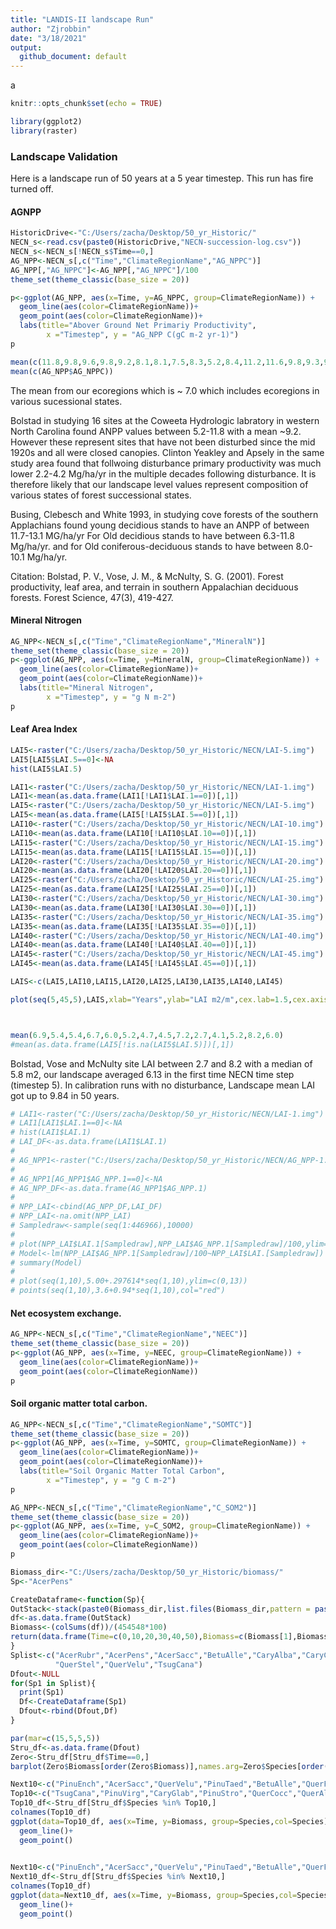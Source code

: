 ```yaml
---
title: "LANDIS-II landscape Run"
author: "Zjrobbin"
date: "3/18/2021"
output:
  github_document: default
---
```

a
```r
knitr::opts_chunk$set(echo = TRUE)
```

```r
library(ggplot2)
library(raster)
```

### Landscape Validation

Here is a landscape run of 50 years at a 5 year timestep. This run has fire turned off. 


#### AGNPP

```r
HistoricDrive<-"C:/Users/zacha/Desktop/50_yr_Historic/"
NECN_s<-read.csv(paste0(HistoricDrive,"NECN-succession-log.csv"))
NECN_s<-NECN_s[!NECN_s$Time==0,]
AG_NPP<-NECN_s[,c("Time","ClimateRegionName","AG_NPPC")]
AG_NPP[,"AG_NPPC"]<-AG_NPP[,"AG_NPPC"]/100
theme_set(theme_classic(base_size = 20))

p<-ggplot(AG_NPP, aes(x=Time, y=AG_NPPC, group=ClimateRegionName)) +
  geom_line(aes(color=ClimateRegionName))+
  geom_point(aes(color=ClimateRegionName))+
  labs(title="Abover Ground Net Primariy Productivity",
        x ="Timestep", y = "AG_NPP C(gC m-2 yr-1)")
p
```
```r
mean(c(11.8,9.8,9.6,9.8,9.2,8.1,8.1,7.5,8.3,5.2,8.4,11.2,11.6,9.8,9.3,9.8))
mean(c(AG_NPP$AG_NPPC))
```
The mean from our ecoregions which  is ~ 7.0 which includes ecoregions in various sucessional states. 

Bolstad in studying 16 sites at the Coweeta Hydrologic labratory in western North Carolina found ANPP values between 5.2-11.8 with a mean ~9.2. However these represent sites that have not been disturbed since the mid 1920s and all were closed canopies. 
Clinton Yeakley and Apsely in the same study area found that follwoing disturbance primary productivity was much lower 2.2-4.2 Mg/ha/yr in the multiple decades following disturbance. It is therefore likely that our landscape level values represent composition of various states of forest successional states. 

Busing, Clebesch and White 1993, in studying cove forests of the southern Applachians found young decidious stands to have an ANPP of between 11.7-13.1 MG/ha/yr For Old decidious stands to have between 6.3-11.8 Mg/ha/yr. and for Old coniferous-deciduous stands to have between 8.0-10.1 Mg/ha/yr. 


Citation:
Bolstad, P. V., Vose, J. M., & McNulty, S. G. (2001). Forest productivity, leaf area, and terrain in southern Appalachian deciduous forests. Forest Science, 47(3), 419-427.

#### Mineral Nitrogen 

```r
AG_NPP<-NECN_s[,c("Time","ClimateRegionName","MineralN")]
theme_set(theme_classic(base_size = 20))
p<-ggplot(AG_NPP, aes(x=Time, y=MineralN, group=ClimateRegionName)) +
  geom_line(aes(color=ClimateRegionName))+
  geom_point(aes(color=ClimateRegionName))+
  labs(title="Mineral Nitrogen",
        x ="Timestep", y = "g N m-2")
p
```

#### Leaf Area Index 



```r
LAI5<-raster("C:/Users/zacha/Desktop/50_yr_Historic/NECN/LAI-5.img")
LAI5[LAI5$LAI.5==0]<-NA
hist(LAI5$LAI.5)
```


```r
LAI1<-raster("C:/Users/zacha/Desktop/50_yr_Historic/NECN/LAI-1.img")
LAI1<-mean(as.data.frame(LAI1[!LAI1$LAI.1==0])[,1])
LAI5<-raster("C:/Users/zacha/Desktop/50_yr_Historic/NECN/LAI-5.img")
LAI5<-mean(as.data.frame(LAI5[!LAI5$LAI.5==0])[,1])
LAI10<-raster("C:/Users/zacha/Desktop/50_yr_Historic/NECN/LAI-10.img")
LAI10<-mean(as.data.frame(LAI10[!LAI10$LAI.10==0])[,1])
LAI15<-raster("C:/Users/zacha/Desktop/50_yr_Historic/NECN/LAI-15.img")
LAI15<-mean(as.data.frame(LAI15[!LAI15$LAI.15==0])[,1])
LAI20<-raster("C:/Users/zacha/Desktop/50_yr_Historic/NECN/LAI-20.img")
LAI20<-mean(as.data.frame(LAI20[!LAI20$LAI.20==0])[,1])
LAI25<-raster("C:/Users/zacha/Desktop/50_yr_Historic/NECN/LAI-25.img")
LAI25<-mean(as.data.frame(LAI25[!LAI25$LAI.25==0])[,1])
LAI30<-raster("C:/Users/zacha/Desktop/50_yr_Historic/NECN/LAI-30.img")
LAI30<-mean(as.data.frame(LAI30[!LAI30$LAI.30==0])[,1])
LAI35<-raster("C:/Users/zacha/Desktop/50_yr_Historic/NECN/LAI-35.img")
LAI35<-mean(as.data.frame(LAI35[!LAI35$LAI.35==0])[,1])
LAI40<-raster("C:/Users/zacha/Desktop/50_yr_Historic/NECN/LAI-40.img")
LAI40<-mean(as.data.frame(LAI40[!LAI40$LAI.40==0])[,1])
LAI45<-raster("C:/Users/zacha/Desktop/50_yr_Historic/NECN/LAI-45.img")
LAI45<-mean(as.data.frame(LAI45[!LAI45$LAI.45==0])[,1])

LAIS<-c(LAI5,LAI10,LAI15,LAI20,LAI25,LAI30,LAI35,LAI40,LAI45)

plot(seq(5,45,5),LAIS,xlab="Years",ylab="LAI m2/m",cex.lab=1.5,cex.axis=1.5,main="Landscape mean LAI")



mean(6.9,5.4,5.4,6.7,6.0,5.2,4.7,4.5,7.2,2.7,4.1,5.2,8.2,6.0)
#mean(as.data.frame(LAI5[!is.na(LAI5$LAI.5)])[,1])
```

Bolstad, Vose and McNulty site LAI between 2.7 and 8.2 with a median of 5.8 m2, our landscape averaged 6.13 in the first time NECN time step (timestep 5). In calibration runs with no disturbance, Landscape mean LAI got up to 9.84 in 50 years. 



```r
# LAI1<-raster("C:/Users/zacha/Desktop/50_yr_Historic/NECN/LAI-1.img")
# LAI1[LAI1$LAI.1==0]<-NA
# hist(LAI1$LAI.1)
# LAI_DF<-as.data.frame(LAI1$LAI.1)
# 
# AG_NPP1<-raster("C:/Users/zacha/Desktop/50_yr_Historic/NECN/AG_NPP-1.img")
# 
# AG_NPP1[AG_NPP1$AG_NPP.1==0]<-NA
# AG_NPP_DF<-as.data.frame(AG_NPP1$AG_NPP.1)
# 
# NPP_LAI<-cbind(AG_NPP_DF,LAI_DF)
# NPP_LAI<-na.omit(NPP_LAI)
# Sampledraw<-sample(seq(1:446966),10000)
# 
# plot(NPP_LAI$LAI.1[Sampledraw],NPP_LAI$AG_NPP.1[Sampledraw]/100,ylim=c(0,12))
# Model<-lm(NPP_LAI$AG_NPP.1[Sampledraw]/100~NPP_LAI$LAI.[Sampledraw])
# summary(Model)
# 
# plot(seq(1,10),5.00+.297614*seq(1,10),ylim=c(0,13))
# points(seq(1,10),3.6+0.94*seq(1,10),col="red")
```

#### Net ecosystem exchange. 



```r
AG_NPP<-NECN_s[,c("Time","ClimateRegionName","NEEC")]
theme_set(theme_classic(base_size = 20))
p<-ggplot(AG_NPP, aes(x=Time, y=NEEC, group=ClimateRegionName)) +
  geom_line(aes(color=ClimateRegionName))+
  geom_point(aes(color=ClimateRegionName))
p
```

#### Soil organic matter total carbon. 

```r
AG_NPP<-NECN_s[,c("Time","ClimateRegionName","SOMTC")]
theme_set(theme_classic(base_size = 20))
p<-ggplot(AG_NPP, aes(x=Time, y=SOMTC, group=ClimateRegionName)) +
  geom_line(aes(color=ClimateRegionName))+
  geom_point(aes(color=ClimateRegionName))+
  labs(title="Soil Organic Matter Total Carbon",
        x ="Timestep", y = "g C m-2")
p
```



```r
AG_NPP<-NECN_s[,c("Time","ClimateRegionName","C_SOM2")]
theme_set(theme_classic(base_size = 20))
p<-ggplot(AG_NPP, aes(x=Time, y=C_SOM2, group=ClimateRegionName)) +
  geom_line(aes(color=ClimateRegionName))+
  geom_point(aes(color=ClimateRegionName))
p
```

```r
Biomass_dir<-"C:/Users/zacha/Desktop/50_yr_Historic/biomass/"
Sp<-"AcerPens"

CreateDataframe<-function(Sp){
OutStack<-stack(paste0(Biomass_dir,list.files(Biomass_dir,pattern = paste0("^",Sp))))
df<-as.data.frame(OutStack)
Biomass<-(colSums(df))/(454548*100)
return(data.frame(Time=c(0,10,20,30,40,50),Biomass=c(Biomass[1],Biomass[2],Biomass[3],Biomass[4],Biomass[5],Biomass[6]),Species=rep(Sp,6)))
}
Splist<-c("AcerRubr","AcerPens","AcerSacc","BetuAlle","CaryAlba","CaryCodi","CaryGlab","CaryOvat","FaguGran","JuglNigr","LiriTuli","MagnAcum","MagnMacr","PinuEnch","PinuPung","PinuStro","PinuTaed","PinuVirg","PrunSero","QuerAlba","QuerCocc","QuerFalc","QuerPrin","QuerRubr",
          "QuerStel","QuerVelu","TsugCana")
Dfout<-NULL
for(Sp1 in Splist){
  print(Sp1)
  Df<-CreateDataframe(Sp1)
  Dfout<-rbind(Dfout,Df)
}

```
```r
par(mar=c(15,5,5,5))
Stru_df<-as.data.frame(Dfout)
Zero<-Stru_df[Stru_df$Time==0,]
barplot(Zero$Biomass[order(Zero$Biomass)],names.arg=Zero$Species[order(Zero$Biomass)],las=2,cex.names=2)

```

```r
Next10<-c("PinuEnch","AcerSacc","QuerVelu","PinuTaed","BetuAlle","QuerFalc","CaryAlba","FaguGran","PrunSero","MagnMacr")
Top10<-c("TsugCana","PinuVirg","CaryGlab","PinuStro","QuerCocc","QuerAlba","QuerRubr","AcerRubr","LiriTuli","QuerPrin")
Top10_df<-Stru_df[Stru_df$Species %in% Top10,]
colnames(Top10_df)
ggplot(data=Top10_df, aes(x=Time, y=Biomass, group=Species,col=Species)) +
  geom_line()+
  geom_point()
  
```

```r
Next10<-c("PinuEnch","AcerSacc","QuerVelu","PinuTaed","BetuAlle","QuerFalc","CaryAlba","FaguGran","PrunSero","MagnMacr")
Next10_df<-Stru_df[Stru_df$Species %in% Next10,]
colnames(Top10_df)
ggplot(data=Next10_df, aes(x=Time, y=Biomass, group=Species,col=Species)) +
  geom_line()+
  geom_point()
```


